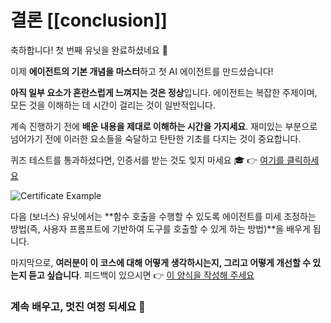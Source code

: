 # 결론 [[conclusion]]

축하합니다! 첫 번째 유닛을 완료하셨네요 🥳

이제 **에이전트의 기본 개념을 마스터**하고 첫 AI 에이전트를 만드셨습니다!

**아직 일부 요소가 혼란스럽게 느껴지는 것은 정상**입니다. 에이전트는 복잡한 주제이며, 모든 것을 이해하는 데 시간이 걸리는 것이 일반적입니다.

계속 진행하기 전에 **배운 내용을 제대로 이해하는 시간을 가지세요**. 재미있는 부분으로 넘어가기 전에 이러한 요소들을 숙달하고 탄탄한 기초를 다지는 것이 중요합니다.

퀴즈 테스트를 통과하셨다면, 인증서를 받는 것도 잊지 마세요 🎓 👉 [여기를 클릭하세요](https://huggingface.co/spaces/agents-course/unit1-certification-app)

<img src="https://huggingface.co/datasets/agents-course/course-images/resolve/main/en/unit1/certificate-example.jpg" alt="Certificate Example"/>

다음 (보너스) 유닛에서는 **함수 호출을 수행할 수 있도록 에이전트를 미세 조정하는 방법(즉, 사용자 프롬프트에 기반하여 도구를 호출할 수 있게 하는 방법)**을 배우게 됩니다.

마지막으로, **여러분이 이 코스에 대해 어떻게 생각하시는지, 그리고 어떻게 개선할 수 있는지 듣고 싶습니다**. 피드백이 있으시면 👉 [이 양식을 작성해 주세요](https://docs.google.com/forms/d/e/1FAIpQLSe9VaONn0eglax0uTwi29rIn4tM7H2sYmmybmG5jJNlE5v0xA/viewform?usp=dialog)

### 계속 배우고, 멋진 여정 되세요 🤗